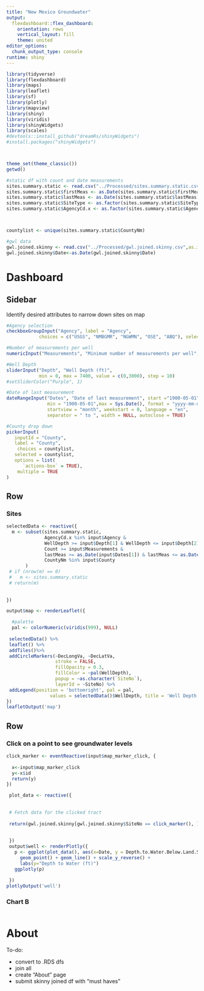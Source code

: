 ```yaml
---
title: "New Mexico Groundwater"
output: 
  flexdashboard::flex_dashboard:
    orientation: rows
    vertical_layout: fill
    theme: united
editor_options: 
  chunk_output_type: console
runtime: shiny
---
```


```r
library(tidyverse)
library(flexdashboard)
library(maps)
library(leaflet)
library(sf)
library(plotly)
library(mapview)
library(shiny)
library(viridis)
library(shinyWidgets) 
library(scales)
#devtools::install_github("dreamRs/shinyWidgets") 
#install.packages("shinyWidgets")



theme_set(theme_classic())
getwd()

#static df with count and date measurements
sites.summary.static <- read.csv("../Processed/sites.summary.static.csv", as.is = TRUE)
sites.summary.static$firstMeas <- as.Date(sites.summary.static$firstMeas)
sites.summary.static$lastMeas <- as.Date(sites.summary.static$lastMeas)
sites.summary.static$SiteType <- as.factor(sites.summary.static$SiteType)
sites.summary.static$AgencyCd.x <- as.factor(sites.summary.static$AgencyCd.x)



countylist <- unique(sites.summary.static$CountyNm)

#gwl data
gwl.joined.skinny <- read.csv("../Processed/gwl.joined.skinny.csv",as.is=TRUE)
gwl.joined.skinny$Date<-as.Date(gwl.joined.skinny$Date)


```

Dashboard
=======================================================================


Sidebar {.sidebar}
-------------------------------------------
Identify desired attributes to narrow down sites on map

```r
#Agency selection
checkboxGroupInput("Agency", label = "Agency",
            choices = c("USGS", "NMBGMR", "NGWMN", "OSE", "ABQ"), selected = "USGS")

#Number of measurements per well
numericInput("Measurements", "Minimum number of measurements per well", value = 10)

#Well Depth
sliderInput("Depth", "Well Depth (ft)",
            min = 0, max = 7400, value = c(0,3000), step = 10)
#setSliderColor("Purple", 1)

#Date of last measurement
dateRangeInput("Dates", "Date of last measurement", start ="1900-05-01", end = Sys.Date(), 
               min = "1900-05-01",max = Sys.Date(), format = "yyyy-mm-dd" , 
               startview = "month", weekstart = 0, language = "en", 
               separator = " to ", width = NULL, autoclose = TRUE)

#County drop down
pickerInput(
   inputId = "County",
   label = "County", 
    choices = countylist,
   selected = countylist,
   options = list(
      `actions-box` = TRUE), 
    multiple = TRUE
)
```

Row {data-height=650}
-----------------------------------------------------------------------

### Sites

```r

selectedData <- reactive({
  m <- subset(sites.summary.static,
              AgencyCd.x %in% input$Agency &
              WellDepth >= input$Depth[1] & WellDepth <= input$Depth[2] &
              Count >= input$Measurements &
              lastMeas >= as.Date(input$Dates[1]) & lastMeas <= as.Date(input$Dates[2]) &
              CountyNm %in% input$County
       ) 
 # if (nrow(m) == 0)
 #   m <- sites.summary.static
 # return(m)
  
  
})

output$map <- renderLeaflet({

  #palette 
  pal <- colorNumeric(viridis(999), NULL)
  
 selectedData() %>%
 leaflet() %>% 
 addTiles()%>%
 addCircleMarkers(~DecLongVa, ~DecLatVa,
                  stroke = FALSE, 
                  fillOpacity = 0.3,
                  fillColor = ~pal(WellDepth),
                  popup = ~as.character(`SiteNo`),
                  layerId = ~SiteNo) %>%
 addLegend(position = 'bottomright', pal = pal, 
                values = selectedData()$WellDepth, title = 'Well Depth (ft)')
})
leafletOutput('map')
```

Row {data-height=350}
-----------------------------------------------------------------------
### Click on a point to see groundwater levels

```r

click_marker <- eventReactive(input$map_marker_click, {
  
  x<-input$map_marker_click
  y<-x$id
  return(y)
})

 plot_data <- reactive({
  
  
 # Fetch data for the clicked tract
  
 return(gwl.joined.skinny[gwl.joined.skinny$SiteNo == click_marker(), ])
  
  
 })
 output$well <- renderPlotly({
   p <- ggplot(plot_data(), aes(x=Date, y = Depth.to.Water.Below.Land.Surface.in.ft.)) +
     geom_point() + geom_line() + scale_y_reverse() +
     labs(y="Depth to Water (ft)")
   ggplotly(p)
   
 })
plotlyOutput('well')

```

### Chart B

```r

```


About
==================================================
To-do:

- convert to .RDS dfs
- join all
- create "About" page
- submit skinny joined df with "must haves"

